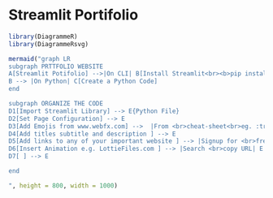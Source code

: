 # Streamlit Portifolio
```r
library(DiagrammeR)
library(DiagrammeRsvg)

mermaid("graph LR
subgraph PRTTFOLIO WEBSITE
A[Streamlit Potifolio] -->|On CLI| B[Install Streamlit<br><b>pip install streamlit as st</b>]
B --> |On Python| C[Create a Python Code]
end

subgraph ORGANIZE THE CODE
D1[Import Streamlit Library] --> E{Python File}
D2[Set Page Configuration] --> E
D3[Add Emojis from www.webfx.com] -->  |From <br>cheat-sheet<br>eg. :trophy:|E
D4[Add titles subtitle and description ] --> E
D5[Add links to any of your important website ] --> |Signup for <br>free animation| E
D6[Insert Animation e.g. LottieFiles.com ] --> |Search <br>copy URL| E
D7[ ] --> E

end 

", height = 800, width = 1000)

```
